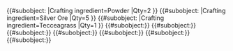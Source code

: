 {{Item
|ItemID=69
|BoolEventItem=No
|ItemType=Resource
|ItemSubType=Alchemy Resource
|Weight=1
|BoolDepositGuild=Yes
|BoolExchange=Yes
|BoolAuction=No
|FreeTextOverview=It was added to the game with the [[Game updates/2018-06-16 | June 16th, 2018 game update]].
|BoolCraft=Yes
|CraftCommand=/brew_69
|SkillCraft=Alchemy (Skill)
|SkillCraftLevel=3
|ManaCrafting=30
}}
{{#subobject:
|Crafting ingredient=Powder
|Qty=2
}}
{{#subobject:
|Crafting ingredient=Silver Ore
|Qty=5
}}
{{#subobject:
|Crafting ingredient=Tecceagrass
|Qty=1
}}
{{#subobject:}}
{{#subobject:}}
{{#subobject:}}
{{#subobject:}}
{{#subobject:}}
{{#subobject:}}
{{#subobject:}}
